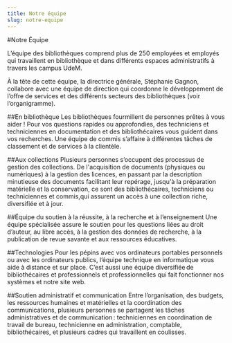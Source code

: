 ```yaml
---
title: Notre équipe
slug: notre-equipe
---
```


#Notre Équipe

L’équipe des bibliothèques comprend plus de 250 employées et employés qui travaillent en bibliothèque et dans différents espaces administratifs à travers les campus UdeM.

À la tête de cette équipe, la directrice générale, Stéphanie Gagnon, collabore avec une équipe de direction qui coordonne le développement de l’offre de services et des différents secteurs des bibliothèques (voir l’organigramme).

##En bibliothèque
Les bibliothèques fourmillent de personnes prêtes à vous aider ! Pour vos questions rapides ou approfondies, des techniciens et techniciennes en documentation et des bibliothécaires vous guident dans vos recherches. Une équipe de commis s’affaire à différentes tâches de classement et de services à la clientèle.

##Aux collections
Plusieurs personnes s’occupent des processus de gestion des collections. De l'acquisition de documents (physiques ou numériques) à la gestion des licences, en passant par la description minutieuse des documents facilitant leur repérage, jusqu'à la préparation matérielle et la conservation, ce sont des bibliothécaires, techniciens ou techniciennes et commis,qui assurent un accès à une collection riche, diversifiée et à jour.

##Équipe du soutien à la réussite, à la recherche et à l’enseignement
Une équipe spécialisée assure le soutien pour les questions liées au droit d’auteur, au libre accès, à la gestion des données de recherche, à la publication de revue savante et aux ressources éducatives.  

##Technologies
Pour les pépins avec vos ordinateurs portables personnels ou avec les ordinateurs publics, l’équipe technique en informatique vous aide à distance et sur place. C’est aussi une équipe diversifiée de bibliothécaires et professionnels et professionnelles qui fait fonctionner nos systèmes et notre site web.  

##Soutien administratif et communication
Entre l’organisation, des budgets, les ressources humaines et matérielles et la coordination des communications, plusieurs personnes se partagent les tâches administratives et de communication : techniciennes en coordination de travail de bureau, technicienne en administration, comptable, bibliothécaires, et plusieurs cadres qui travaillent en coulisses.  